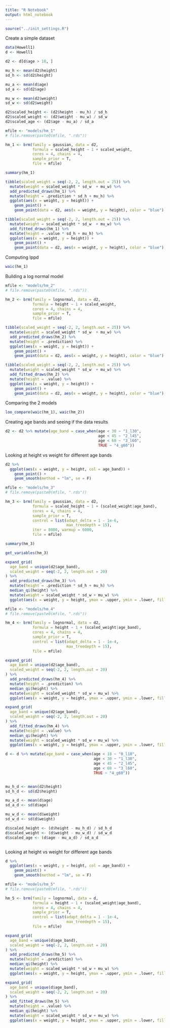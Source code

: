 ```yaml
---
title: "R Notebook"
output: html_notebook
---
```


```r

source("../init_settings.R")

```

Create a simple dataset

```r

data(Howell1)
d <- Howell1

d2 <- d[d$age > 18, ]

mu_h <- mean(d2$height)
sd_h <- sd(d2$height)

mu_a <- mean(d$age)
sd_a <- sd(d2$age)

mu_w <- mean(d2$weight)
sd_w <- sd(d2$weight)

d2$scaled_height <- (d2$height - mu_h) / sd_h
d2$scaled_weight <- (d2$weight - mu_w) / sd_w
d2$scaled_age <- (d2$age - mu_a) / sd_a

```



```r

mfile <- "models/hm_1"
# file.remove(paste0(mfile, ".rds"))

hm_1 <- brm(family = gaussian, data = d2,
            formula = scaled_height ~ 1 + scaled_weight,
            cores = 4, chains = 4,
            sample_prior = T,
            file = mfile)

```

```r
summary(hm_1)
```

```r

tibble(scaled_weight = seq(-2, 2, length.out = 25)) %>% 
  mutate(weight = scaled_weight * sd_w  + mu_w) %>% 
  add_predicted_draws(hm_1) %>% 
  mutate(height = .prediction * sd_h + mu_h) %>%
  ggplot(aes(x = weight, y = height)) +
    geom_point() +
    geom_point(data = d2, aes(x = weight, y = height), color = "blue")

tibble(scaled_weight = seq(-2, 2, length.out = 25)) %>% 
  mutate(weight = scaled_weight * sd_w  + mu_w) %>% 
  add_fitted_draws(hm_1) %>% 
  mutate(height = .value * sd_h + mu_h) %>%
  ggplot(aes(x = weight, y = height)) +
    geom_point() +
    geom_point(data = d2, aes(x = weight, y = height), color = "blue")

```

Computing lppd

```r

waic(hm_1)

```

Building a log normal model
```r

mfile <- "models/hm_2"
# file.remove(paste0(mfile, ".rds"))

hm_2 <- brm(family = lognormal, data = d2,
            formula = height ~ 1 + scaled_weight,
            cores = 4, chains = 4,
            sample_prior = T,
            file = mfile)


```

```r

tibble(scaled_weight = seq(-2, 2, length.out = 25)) %>% 
  mutate(weight = scaled_weight * sd_w  + mu_w) %>% 
  add_predicted_draws(hm_2) %>% 
  mutate(height = .prediction) %>%
  ggplot(aes(x = weight, y = height)) +
    geom_point() +
    geom_point(data = d2, aes(x = weight, y = height), color = "blue")

tibble(scaled_weight = seq(-2, 2, length.out = 25)) %>% 
  mutate(weight = scaled_weight * sd_w  + mu_w) %>% 
  add_fitted_draws(hm_2) %>% 
  mutate(height = .value) %>%
  ggplot(aes(x = weight, y = height)) +
    geom_point() +
    geom_point(data = d2, aes(x = weight, y = height), color = "blue")

```

Comparing the 2 models

```r

loo_compare(waic(hm_1), waic(hm_2))

```

Creating age bands and seeing if the data results 

```r
d2 <- d2 %>% mutate(age_band = case_when(age < 30 ~ "1_l30",
                                         age < 45 ~ "2_l45",
                                         age < 60 ~ "3_l60",
                                         TRUE ~ "4_g60"))
```

Looking at height vs weight for different age bands

```r

d2 %>% 
  ggplot(aes(x = weight, y = height, col = age_band)) +
    geom_point() +
    geom_smooth(method = "lm", se = F)

```

```r


mfile <- "models/hm_3"
# file.remove(paste0(mfile, ".rds"))

hm_3 <- brm(family = gaussian, data = d2,
            formula = scaled_height ~ 1 + (scaled_weight|age_band),
            cores = 4, chains = 4,
            sample_prior = T,
            control = list(adapt_delta = 1 - 1e-6,
                           max_treedepth = 15),
            iter = 8000, warmup = 6000,
            file = mfile)

```

```r
summary(hm_3)
```

```r
get_variables(hm_3)
```

```r

expand_grid(
  age_band = unique(d2$age_band),
  scaled_weight = seq(-2, 2, length.out = 20)
) %>%
  add_predicted_draws(hm_3) %>%
  mutate(height = .prediction * sd_h + mu_h) %>%
  median_qi(height) %>% 
  mutate(weight = scaled_weight * sd_w + mu_w) %>% 
  ggplot(aes(x = weight, y = height, ymax = .upper, ymin = .lower, fill = age_band)) + geom_ribbon(alpha = 0.2)

```

```r

mfile <- "models/hm_4"
# file.remove(paste0(mfile, ".rds"))

hm_4 <- brm(family = lognormal, data = d2,
            formula = height ~ 1 + (scaled_weight|age_band),
            cores = 4, chains = 4,
            sample_prior = T,
            control = list(adapt_delta = 1 - 1e-4,
                           max_treedepth = 15),
            file = mfile)

```

```r

expand_grid(
  age_band = unique(d2$age_band),
  scaled_weight = seq(-2, 2, length.out = 20)
) %>%
  add_predicted_draws(hm_4) %>%
  mutate(height = .prediction) %>%
  median_qi(height) %>% 
  mutate(weight = scaled_weight * sd_w + mu_w) %>% 
  ggplot(aes(x = weight, y = height, ymax = .upper, ymin = .lower, fill = age_band)) + geom_ribbon(alpha = 0.2)

expand_grid(
  age_band = unique(d2$age_band),
  scaled_weight = seq(-2, 2, length.out = 20)
) %>%
  add_fitted_draws(hm_4) %>%
  mutate(height = .value) %>%
  median_qi(height) %>% 
  mutate(weight = scaled_weight * sd_w + mu_w) %>% 
  ggplot(aes(x = weight, y = height, ymax = .upper, ymin = .lower, fill = age_band)) + geom_ribbon(alpha = 0.2)

```

```r

d <- d %>% mutate(age_band = case_when(age < 18 ~ "0_l18",
                                       age < 30 ~ "1_l30",
                                       age < 45 ~ "2_l45",
                                       age < 60 ~ "3_l60",
                                       TRUE ~ "4_g60"))


mu_h_d <- mean(d2$height)
sd_h_d <- sd(d2$height)

mu_a_d <- mean(d$age)
sd_a_d <- sd(d$age)

mu_w_d <- mean(d$weight)
sd_w_d <- sd(d$weight)

d$scaled_height <- (d$height - mu_h_d) / sd_h_d
d$scaled_weight <- (d$weight - mu_w_d) / sd_w_d
d$scaled_age <- (d$age - mu_a_d) / sd_a_d



```

Looking at height vs weight for different age bands

```r

d %>% 
  ggplot(aes(x = weight, y = height, col = age_band)) +
    geom_point() +
    geom_smooth(method = "lm", se = F)


```

```r
mfile <- "models/hm_5"
# file.remove(paste0(mfile, ".rds"))

hm_5 <- brm(family = lognormal, data = d,
            formula = height ~ 1 + (scaled_weight|age_band),
            cores = 4, chains = 4,
            sample_prior = T,
            control = list(adapt_delta = 1 - 1e-4,
                           max_treedepth = 15),
            file = mfile)

```

```r
expand_grid(
  age_band = unique(d$age_band),
  scaled_weight = seq(-2, 2, length.out = 20)
) %>%
  add_predicted_draws(hm_5) %>%
  mutate(height = .prediction) %>%
  median_qi(height) %>% 
  mutate(weight = scaled_weight * sd_w + mu_w) %>% 
  ggplot(aes(x = weight, y = height, ymax = .upper, ymin = .lower, fill = age_band)) + geom_ribbon(alpha = 0.2)

expand_grid(
  age_band = unique(d$age_band),
  scaled_weight = seq(-2, 2, length.out = 20)
) %>%
  add_fitted_draws(hm_5) %>%
  mutate(height = .value) %>%
  median_qi(height) %>% 
  mutate(weight = scaled_weight * sd_w + mu_w) %>% 
  ggplot(aes(x = weight, y = height, ymax = .upper, ymin = .lower, fill = age_band)) + geom_ribbon(alpha = 0.2)
```

